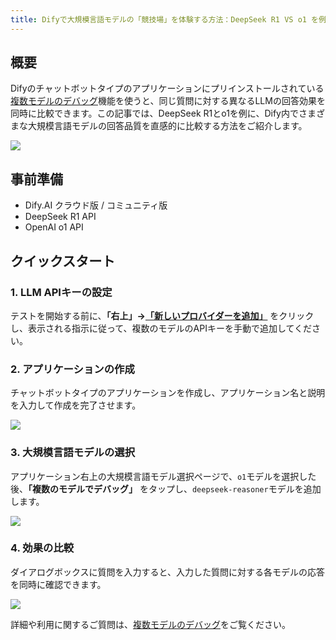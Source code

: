 ```yaml
---
title: Difyで大規模言語モデルの「競技場」を体験する方法：DeepSeek R1 VS o1 を例に
---
```



## 概要

Difyのチャットボットタイプのアプリケーションにプリインストールされている[複数モデルのデバッグ](/ja-jp/guides/application-orchestrate/multiple-llms-debugging)機能を使うと、同じ質問に対する異なるLLMの回答効果を同時に比較できます。この記事では、DeepSeek R1とo1を例に、Dify内でさまざまな大規模言語モデルの回答品質を直感的に比較する方法をご紹介します。

![](https://assets-docs.dify.ai/2025/02/dd2a54e05cf5bfa252ac980ec478e3d5.png)

## 事前準備

- Dify.AI クラウド版 / コミュニティ版
- DeepSeek R1 API
- OpenAI o1 API

## クイックスタート

### 1. LLM APIキーの設定

テストを開始する前に、**「右上」→[「新しいプロバイダーを追加」](../../guides/model-configuration/README)** をクリックし、表示される指示に従って、複数のモデルのAPIキーを手動で追加してください。

### 2. アプリケーションの作成

チャットボットタイプのアプリケーションを作成し、アプリケーション名と説明を入力して作成を完了させます。

![](https://assets-docs.dify.ai/2025/02/7246807cbd0776564b76e1ef37dcbd4d.png)

### 3. 大規模言語モデルの選択

アプリケーション右上の大規模言語モデル選択ページで、`o1`モデルを選択した後、**「複数のモデルでデバッグ」** をタップし、`deepseek-reasoner`モデルを追加します。

![](https://assets-docs.dify.ai/2025/02/61d8ba00a8a89052ac7a5a9d8fb54f58.png)

### 4. 効果の比較

ダイアログボックスに質問を入力すると、入力した質問に対する各モデルの応答を同時に確認できます。

![](https://assets-docs.dify.ai/2025/02/03ac1c1da6705d76b01f5867a1e24e32.gif)

詳細や利用に関するご質問は、[複数モデルのデバッグ](/ja-jp/guides/application-orchestrate/multiple-llms-debugging)をご覧ください。
